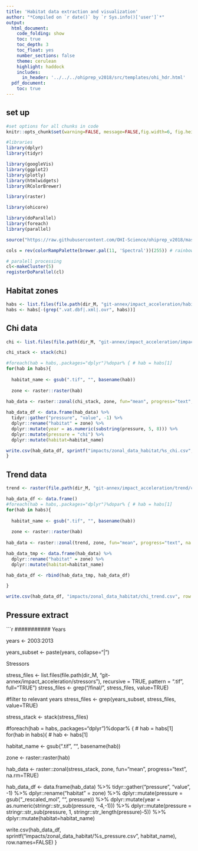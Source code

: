 ```yaml
---
title: 'Habitat data extraction and visualization'
author: "*Compiled on `r date()` by `r Sys.info()['user']`*"
output: 
  html_document:
    code_folding: show
    toc: true
    toc_depth: 3
    toc_float: yes
    number_sections: false
    theme: cerulean
    highlight: haddock
    includes: 
      in_header: '../../../ohiprep_v2018/src/templates/ohi_hdr.html'
  pdf_document:
    toc: true
---
```



## set up

```r

#set options for all chunks in code
knitr::opts_chunk$set(warning=FALSE, message=FALSE,fig.width=6, fig.height=6)

#libraries
library(dplyr)
library(tidyr)

library(googleVis)
library(ggplot2)
library(plotly)
library(htmlwidgets)
library(RColorBrewer)

library(raster)

library(ohicore)

library(doParallel)
library(foreach)
library(parallel)

source("https://raw.githubusercontent.com/OHI-Science/ohiprep_v2018/master/src/R/spatial_common.R")

cols = rev(colorRampPalette(brewer.pal(11, 'Spectral'))(255)) # rainbow color scheme

# paralell processing
cl<-makeCluster(5)
registerDoParallel(cl)

```


## Habitat zones

```r

habs <- list.files(file.path(dir_M, "git-annex/impact_acceleration/habitats"), full=TRUE)
habs <- habs[-(grep(".vat.dbf|.xml|.ovr", habs))]

```


## Chi data

```r

chi <- list.files(file.path(dir_M, "git-annex/impact_acceleration/impact/cumulative_impact"), full=TRUE)

chi_stack <- stack(chi)

#foreach(hab = habs,.packages="dplyr")%dopar% { # hab = habs[1]
for(hab in habs){
  
  habitat_name <- gsub(".tif", "", basename(hab))
  
  zone <- raster::raster(hab)
  
hab_data <- raster::zonal(chi_stack, zone, fun="mean", progress="text", na.rm=TRUE)

hab_data_df <- data.frame(hab_data) %>%
  tidyr::gather("pressure", "value", -1) %>%
  dplyr::rename("habitat" = zone) %>%
  dplyr::mutate(year = as.numeric(substring(pressure, 5, 8))) %>%
  dplyr::mutate(pressure = "chi") %>%
  dplyr::mutate(habitat=habitat_name)

write.csv(hab_data_df, sprintf("impacts/zonal_data_habitat/%s_chi.csv", habitat_name), row.names=FALSE)
}

```

## Trend data

```r


trend <- raster(file.path(dir_M, "git-annex/impact_acceleration/trend/chi_coef_slope.tif"))

hab_data_df <- data.frame()
#foreach(hab = habs,.packages="dplyr")%dopar% { # hab = habs[1]
for(hab in habs){
  
  habitat_name <- gsub(".tif", "", basename(hab))
  
  zone <- raster::raster(hab)
  
hab_data <- raster::zonal(trend, zone, fun="mean", progress="text", na.rm=TRUE)

hab_data_tmp <- data.frame(hab_data) %>%
  dplyr::rename("habitat" = zone) %>%
  dplyr::mutate(habitat=habitat_name)

hab_data_df <- rbind(hab_data_tmp, hab_data_df)

}

write.csv(hab_data_df, "impacts/zonal_data_habitat/chi_trend.csv", row.names=FALSE)

```


## Pressure extract

```r

########### Years

years <- 2003:2013

years_subset <- paste(years, collapse="|")


####### Stressors
stress_files <- list.files(file.path(dir_M, "git-annex/impact_acceleration/stressors"), recursive = TRUE, 
           pattern = ".tif", full="TRUE")
stress_files <- grep("/final/", stress_files, value=TRUE)

#filter to relevant years
stress_files <- grep(years_subset, stress_files, value=TRUE)

stress_stack <- stack(stress_files)

#foreach(hab = habs,.packages="dplyr")%dopar% { # hab = habs[1]
for(hab in habs){ # hab <- habs[1]
  
  habitat_name <- gsub(".tif", "", basename(hab))
  
  zone <- raster::raster(hab)
  
hab_data <- raster::zonal(stress_stack, zone, fun="mean", progress="text", na.rm=TRUE)

hab_data_df <- data.frame(hab_data) %>%
  tidyr::gather("pressure", "value", -1) %>%
  dplyr::rename("habitat" = zone) %>%
  dplyr::mutate(pressure = gsub("_rescaled_mol", "", pressure)) %>%
  dplyr::mutate(year = as.numeric(stringr::str_sub(pressure, -4,-1))) %>%
  dplyr::mutate(pressure = stringr::str_sub(pressure, 1, stringr::str_length(pressure)-5)) %>%
  dplyr::mutate(habitat=habitat_name)

write.csv(hab_data_df, sprintf("impacts/zonal_data_habitat/%s_pressure.csv", habitat_name), row.names=FALSE)
}
